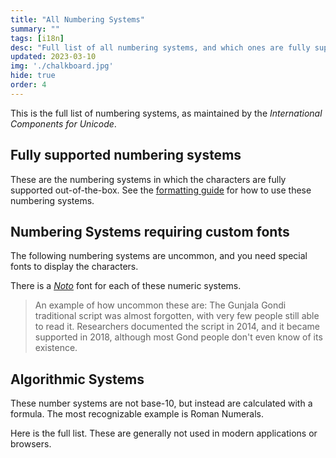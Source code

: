 ```yaml
---
title: "All Numbering Systems"
summary: ""
tags: [i18n]
desc: "Full list of all numbering systems, and which ones are fully supported by browsers."
updated: 2023-03-10
img: './chalkboard.jpg'
hide: true
order: 4
---
```




This is the full list of numbering systems, as maintained by the *International Components for Unicode*.

## Fully supported numbering systems

These are the numbering systems in which the characters are fully supported out-of-the-box.
See the [formatting guide](formatting) for how to use these numbering systems.

<NumeralSystems list={1}/>

## Numbering Systems requiring custom fonts

The following numbering systems are uncommon, and you need special fonts to display the characters.

There is a <a href="https://fonts.google.com/noto/fonts" target="_blank">*Noto*</a> font for each of these numeric systems.

> An example of how uncommon these are: The Gunjala Gondi traditional script was almost forgotten, with very few people still able to read it. Researchers documented the script in 2014, and it became supported in 2018, although most Gond people don't even know of its existence.

<NumeralSystems list={2}/>

## Algorithmic Systems

These number systems are not base-10, but instead are calculated with a formula. The most recognizable example is Roman Numerals.

Here is the full list. These are generally not used in modern applications or browsers.

<NumeralSystems list={3}/>
